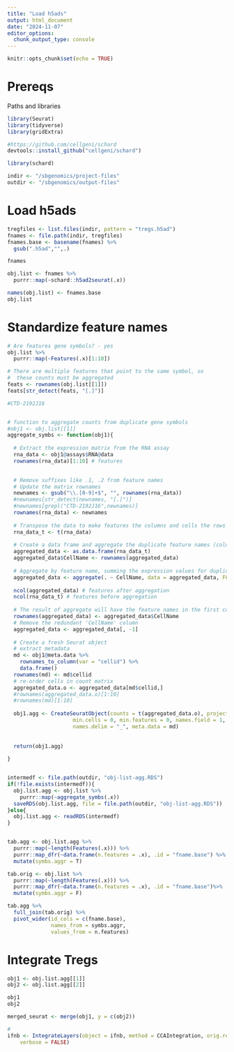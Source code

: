 ```yaml
---
title: "Load h5ads"
output: html_document
date: "2024-11-07"
editor_options: 
  chunk_output_type: console
---
```


```r
knitr::opts_chunk$set(echo = TRUE)
```

# Prereqs

Paths and libraries
```r
library(Seurat)
library(tidyverse)
library(gridExtra)

#https://github.com/cellgeni/schard
devtools::install_github("cellgeni/schard")

library(schard)

indir <- "/sbgenomics/project-files"
outdir <- "/sbgenomics/output-files"


```

# Load h5ads

```r
tregfiles <- list.files(indir, pattern = "tregs.h5ad")
fnames <- file.path(indir, tregfiles)
fnames.base <- basename(fnames) %>%
  gsub(".h5ad","",.)

fnames

obj.list <- fnames %>%
  purrr::map(~schard::h5ad2seurat(.x))

names(obj.list) <- fnames.base
obj.list

```

# Standardize feature names

```r
# Are features gene symbols? - yes
obj.list %>%
  purrr::map(~Features(.x)[1:10])

# There are multiple features that point to the same symbol, so 
#  these counts must be aggregated
feats <- rownames(obj.list[[1]])
feats[str_detect(feats, "[.]")]

#CTD-2192J16


# function to aggregate counts from duplicate gene symbols
#obj1 <- obj.list[[1]]
aggregate_symbs <- function(obj1){
  
  # Extract the expression matrix from the RNA assay
  rna_data <- obj1@assays$RNA@data
  rownames(rna_data)[1:10] # features

  
  # Remove suffixes like .1, .2 from feature names
  # Update the matrix rownames
  newnames <- gsub("\\.[0-9]+$", "", rownames(rna_data))
  #newnames[str_detect(newnames, "[.]")]
  #newnames[grepl("CTD-2192J16",newnames)]
  rownames(rna_data) <- newnames
  
  # Transpose the data to make features the columns and cells the rows
  rna_data_t <- t(rna_data)
  
  # Create a data frame and aggregate the duplicate feature names (columns now)
  aggregated_data <- as.data.frame(rna_data_t)
  aggregated_data$CellName <- rownames(aggregated_data)
  
  # Aggregate by feature name, summing the expression values for duplicates
  aggregated_data <- aggregate(. ~ CellName, data = aggregated_data, FUN = sum)
  
  ncol(aggregated_data) # features after aggregation
  ncol(rna_data_t) # features before aggregation
  
  # The result of aggregate will have the feature names in the first column, so set the row names
  rownames(aggregated_data) <- aggregated_data$CellName
  # Remove the redundant 'CellName' column
  aggregated_data <- aggregated_data[, -1]
  
  # Create a fresh Seurat object
  # extract metadata
  md <- obj1@meta.data %>%
    rownames_to_column(var = "cellid") %>%
    data.frame() 
  rownames(md) <- md$cellid
  # re-order cells in count matrix
  aggregated_data.o <- aggregated_data[md$cellid,]
  #rownames(aggregated_data.o)[1:10]
  #rownames(md)[1:10]
  
  obj1.agg <- CreateSeuratObject(counts = t(aggregated_data.o), project = "SeuratProject", assay = "RNA",
                     min.cells = 0, min.features = 0, names.field = 1,
                     names.delim = "_", meta.data = md)
  
  
  return(obj1.agg)
  
}


intermedf <- file.path(outdir, "obj-list-agg.RDS")
if(!file.exists(intermedf)){
  obj.list.agg <- obj.list %>%
    purrr::map(~aggregate_symbs(.x))
  saveRDS(obj.list.agg, file = file.path(outdir, "obj-list-agg.RDS"))
}else{
  obj.list.agg <- readRDS(intermedf)
}


tab.agg <- obj.list.agg %>%
  purrr::map(~length(Features(.x))) %>%
  purrr::map_dfr(~data.frame(n.features = .x), .id = "fname.base") %>%
  mutate(symbs.aggr = T)

tab.orig <- obj.list %>%
  purrr::map(~length(Features(.x))) %>%
  purrr::map_dfr(~data.frame(n.features = .x), .id = "fname.base")%>%
  mutate(symbs.aggr = F)

tab.agg %>%
  full_join(tab.orig) %>%
  pivot_wider(id_cols = c(fname.base),
              names_from = symbs.aggr,
              values_from = n.features)

```

# Integrate Tregs

```r
obj1 <- obj.list.agg[[1]]
obj2 <- obj.list.agg[[2]]

obj1
obj2

merged_seurat <- merge(obj1, y = c(obj2))

# 
ifnb <- IntegrateLayers(object = ifnb, method = CCAIntegration, orig.reduction = "pca", new.reduction = "integrated.cca",
    verbose = FALSE)


```